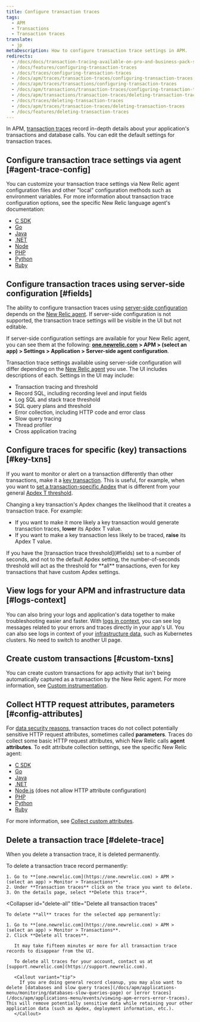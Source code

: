 ```yaml
---
title: Configure transaction traces
tags:
  - APM
  - Transactions
  - Transaction traces
translate:
  - jp
metaDescription: How to configure transaction trace settings in APM.
redirects:
  - /docs/docs/transaction-tracing-available-on-pro-and-business-pack-subscriptions
  - /docs/features/configuring-transaction-traces
  - /docs/traces/configuring-transaction-traces
  - /docs/apm/traces/transaction-traces/configuring-transaction-traces
  - /docs/apm/traces/transactions/configuring-transaction-traces
  - /docs/apm/transactions/transaction-traces/configuring-transaction-traces
  - /docs/apm/transactions/transaction-traces/deleting-transaction-traces
  - /docs/traces/deleting-transaction-traces
  - /docs/apm/traces/transaction-traces/deleting-transaction-traces
  - /docs/features/deleting-transaction-traces
---
```


In APM, [transaction traces](/docs/apm/transactions/transaction-traces/transaction-traces) record in-depth details about your application's transactions and database calls. You can edit the default settings for transaction traces.

## Configure transaction trace settings via agent [#agent-trace-config]

You can customize your transaction trace settings via New Relic agent configuration files and other "local" configuration methods such as environment variables. For more information about transaction trace configuration options, see the specific New Relic language agent's documentation:

* [C SDK](/docs/agents/c-sdk/instrumentation/instrument-your-app-c-sdk#instrument-c-txn)
* [Go](/docs/agents/go-agent/instrumentation/go-agent-configuration#transaction-tracer)
* [Java](/docs/agents/java-agent/configuration/java-agent-configuration-config-file#h2-transaction-tracer)
* [.NET](/docs/agents/net-agent/installation-configuration/net-agent-configuration#transaction_tracer)
* [Node](/docs/agents/nodejs-agent/installation-configuration/nodejs-agent-configuration#tx_tracer_config)
* [PHP](/docs/agents/php-agent/configuration/php-agent-configuration#inivar-tt-settings)
* [Python](/docs/agents/python-agent/installation-configuration/python-agent-configuration#txn-tracer-settings)
* [Ruby](/docs/agents/ruby-agent/installation-configuration/ruby-agent-configuration#transaction_tracer)

## Configure transaction traces using server-side configuration [#fields]

The ability to configure transaction traces using [server-side configuration](/docs/agents/manage-apm-agents/configuration/server-side-agent-configuration) depends on the [New Relic agent](#agent-trace-config). If server-side configuration is not supported, the transaction trace settings will be visible in the UI but not editable.

If server-side configuration settings are available for your New Relic agent, you can see them at the following: **[one.newrelic.com](https://one.newrelic.com) > APM > (select an app) > Settings > Application > Server-side agent configuration**.

Transaction trace settings available using server-side configuration will differ depending on the [New Relic agent](#agent-trace-config) you use. The UI includes descriptions of each. Settings in the UI may include:

* Transaction tracing and threshold
* Record SQL, including recording level and input fields
* Log SQL and stack trace threshold
* SQL query plans and threshold
* Error collection, including HTTP code and error class
* Slow query tracing
* Thread profiler
* Cross application tracing

## Configure traces for specific (key) transactions [#key-txns]

If you want to monitor or alert on a transaction differently than other transactions, make it a [key transaction](/docs/apm/transactions/key-transactions/key-transactions-tracking-important-transactions-or-events). This is useful, for example, when you want to [set a transaction-specific Apdex](/docs/apm/new-relic-apm/apdex/change-your-apdex-settings#key-transaction) that is different from your general [Apdex T threshold](/docs/apm/new-relic-apm/apdex/apdex-measuring-user-satisfaction#what-is).

Changing a key transaction's Apdex changes the likelihood that it creates a transaction trace. For example:

* If you want to make it more likely a key transaction would generate transaction traces, **lower** its Apdex T value.
* If you want to make a key transaction less likely to be traced, **raise** its Apdex T value.

<Callout variant="important">
  If you have the [transaction trace threshold](#fields) set to a number of seconds, and not to the default Apdex setting, the number-of-seconds threshold will act as the threshold for **all** transactions, even for key transactions that have custom Apdex settings.
</Callout>

## View logs for your APM and infrastructure data [#logs-context]

You can also bring your logs and application's data together to make troubleshooting easier and faster. With [logs in context](/docs/logs/logs-context/configure-logs-context-apm-agents/), you can see log messages related to your errors and traces directly in your app's UI. You can also see logs in context of your [infrastructure data](/docs/logs/forward-logs/forward-your-logs-using-infrastructure-agent/), such as Kubernetes clusters. No need to switch to another UI page.

## Create custom transactions [#custom-txns]

You can create custom transactions for app activity that isn't being automatically captured as a transaction by the New Relic agent. For more information, see [Custom instrumentation](/docs/agents/manage-apm-agents/agent-data/custom-instrumentation).

## Collect HTTP request attributes, parameters [#config-attributes]

For [data security reasons](/docs/apm/transactions/transaction-traces/security-options-transaction-traces), transaction traces do not collect potentially sensitive HTTP request attributes, sometimes called **parameters**. Traces do collect some basic HTTP request attributes, which New Relic calls **agent attributes**. To edit attribute collection settings, see the specific New Relic agent:

* [C SDK](/docs/agents/c-sdk/instrumentation/use-default-or-custom-attributes-c-sdk)
* [Go](/docs/agents/go-agent/instrumentation/go-agent-attributes)
* [Java](/docs/agents/java-agent/attributes/java-agent-attributes)
* [.NET](/docs/agents/net-agent/attributes/net-agent-attributes)
* [Node.js](/docs/agents/nodejs-agent/installation-configuration/nodejs-agent-configuration#params) (does not allow HTTP attribute configuration)
* [PHP](/docs/agents/php-agent/attributes/php-agent-attributes)
* [Python](/docs/agents/python-agent/attributes/python-agent-attributes)
* [Ruby](/docs/agents/ruby-agent/attributes/ruby-agent-attributes)

For more information, see [Collect custom attributes](/docs/agents/manage-apm-agents/agent-data/collect-custom-attributes).

## Delete a transaction trace [#delete-trace]

When you delete a transaction trace, it is deleted permanently.

<CollapserGroup>
  <Collapser
    id="delete-trace"
    title="Delete a single transaction trace"
  >
    To delete a transaction trace record permanently:

    1. Go to **[one.newrelic.com](https://one.newrelic.com) > APM > (select an app) > Monitor > Transactions**.
    2. Under **Transaction traces** click on the trace you want to delete.
    3. On the details page, select **Delete this trace**.
  </Collapser>

  <Collapser
    id="delete-all"
    title="Delete all transaction traces"
  >
    To delete **all** traces for the selected app permanently:

    1. Go to **[one.newrelic.com](https://one.newrelic.com) > APM > (select an app) > Monitor > Transactions**.
    2. Click **Delete all traces**.

       It may take fifteen minutes or more for all transaction trace records to disappear from the UI.

       To delete all traces for your account, contact us at [support.newrelic.com](https://support.newrelic.com).

       <Callout variant="tip">
         If you are doing general record cleanup, you may also want to delete [databases and slow query traces](/docs/apm/applications-menu/monitoring/databases-slow-queries-page) or [error traces](/docs/apm/applications-menu/events/viewing-apm-errors-error-traces). This will remove potentially sensitive data while retaining your other application data (such as Apdex, deployment information, etc.).
       </Callout>
  </Collapser>
</CollapserGroup>
